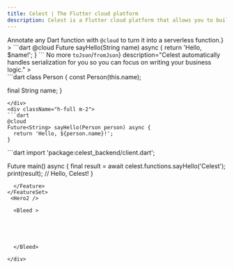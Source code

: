 ```yaml
---
title: Celest | The Flutter cloud platform
description: Celest is a Flutter cloud platform that allows you to build, deploy, and manage backends for your Flutter app with ease.
---
```







  <div style={{ position: 'relative', zIndex: 1, width: '100vw', marginLeft: 'calc(-50vw + 50%)', overflowX: 'hidden' }}>
    <Hero1 />
    <FeatureSet>
  <Feature 
    title="Write your backend logic in Dart"
    description={<>Annotate any Dart function with <code>@cloud</code> to turn it into a serverless function.</>}
  >
```dart
@cloud
Future<String> sayHello(String name) async {
  return 'Hello, $name!';
}
```
  </Feature>
  <Feature 
    title={<>No more <code>toJson</code>/<code>fromJson</code></>}
    description="Celest automatically handles serialization for you so you can focus on writing your business logic."
  >
  <div className="flex flex-row justify-center items-center flex-wrap">

<div className="h-full m-2">
```dart
class Person {
  const Person(this.name);

  final String name;
}
```
</div>
<div className="h-full m-2">
```dart
@cloud
Future<String> sayHello(Person person) async {
  return 'Hello, ${person.name}!';
}
```
</div>
</div>
  </Feature>
  <Feature 
    title="Automatic Dart client"
    description="A Dart client is automatically generated for you to call your functions from your Dart or Flutter app."
  >
```dart
import 'package:celest_backend/client.dart';

Future<void> main() async {
  final result = 
    await celest.functions.sayHello('Celest');
  print(result); // Hello, Celest!
}
```
  </Feature>
</FeatureSet>
 <Hero2 />

  <Bleed >



  

  </Bleed>

</div>
